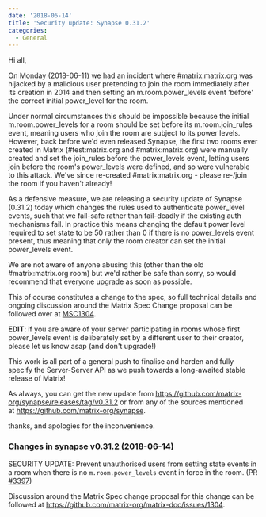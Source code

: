 ```yaml
---
date: '2018-06-14'
title: 'Security update: Synapse 0.31.2'
categories:
  - General
---
```


Hi all,

On Monday (2018-06-11) we had an incident where #matrix:matrix.org was hijacked by a malicious user pretending to join the room immediately after its creation in 2014 and then setting an m.room.power_levels event ‘before' the correct initial power_level for the room.

Under normal circumstances this should be impossible because the initial m.room.power_levels for a room should be set before its m.room.join_rules event, meaning users who join the room are subject to its power levels. However, back before we'd even released Synapse, the first two rooms ever created in Matrix (#test:matrix.org and #matrix:matrix.org) were manually created and set the join_rules before the power_levels event, letting users join before the room's power_levels were defined, and so were vulnerable to this attack. We've since re-created #matrix:matrix.org - please re-/join the room if you haven't already!

As a defensive measure, we are releasing a security update of Synapse (0.31.2) today which changes the rules used to authenticate power_level events, such that we fail-safe rather than fail-deadly if the existing auth mechanisms fail. In practice this means changing the default power level required to set state to be 50 rather than 0 if there is no power_levels event present, thus meaning that only the room creator can set the initial power_levels event.

We are not aware of anyone abusing this (other than the old #matrix:matrix.org room) but we'd rather be safe than sorry, so would recommend that everyone upgrade as soon as possible.

This of course constitutes a change to the spec, so full technical details and ongoing discussion around the Matrix Spec Change proposal can be followed over at <a href="https://github.com/matrix-org/matrix-doc/issues/1304">MSC1304</a>.

<strong>EDIT</strong>: if you are aware of your server participating in rooms whose first power_levels event is deliberately set by a different user to their creator, please let us know asap (and don't upgrade!)

This work is all part of a general push to finalise and harden and fully specify the Server-Server API as we push towards a long-awaited stable release of Matrix!

As always, you can get the new update from <a href="https://github.com/matrix-org/synapse/releases/tag/v0.31.2">https://github.com/matrix-org/synapse/releases/tag/v0.31.2</a> or from any of the sources mentioned at <a href="https://github.com/matrix-org/synapse">https://github.com/matrix-org/synapse</a>.

thanks, and apologies for the inconvenience.
<h3>Changes in synapse v0.31.2 (2018-06-14)</h3>
SECURITY UPDATE: Prevent unauthorised users from setting state events in a room when there is no <code>m.room.power_levels</code> event in force in the room. (PR <a href="https://github.com/matrix-org/synapse/pull/3397">#3397</a>)

Discussion around the Matrix Spec change proposal for this change can be followed at <a href="https://github.com/matrix-org/matrix-doc/issues/1304">https://github.com/matrix-org/matrix-doc/issues/1304</a>.